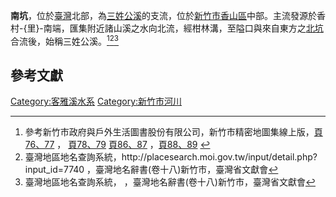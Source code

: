 '''南坑'''，位於[[臺灣|臺灣]]北部，為[[三姓公溪|三姓公溪]]的支流，位於[[新竹市|新竹市]][[香山區|香山區]]中部。主流發源於香村-{里}-南端，匯集附近諸山溪之水向北流，經柑林溝，至隘口與來自東方之[[北坑_(新竹市)|北坑]]合流後，始稱三姓公溪。<ref>參考新竹市政府與戶外生活圖書股份有限公司，新竹市精密地圖集線上版，[http://www.hccg.gov.tw/web66/_file/1852/upload/hsinchu_atlas/html/076-077.html 頁76、77] {{Wayback|url=http://www.hccg.gov.tw/web66/_file/1852/upload/hsinchu_atlas/html/076-077.html |date=20090714185115 }}，
[http://www.hccg.gov.tw/web66/_file/1852/upload/hsinchu_atlas/html/078-079.html 頁78、79] {{Wayback|url=http://www.hccg.gov.tw/web66/_file/1852/upload/hsinchu_atlas/html/078-079.html |date=20090429072252 }}
[http://www.hccg.gov.tw/web66/_file/1852/upload/hsinchu_atlas/html/086-087.html 頁86、87] {{Wayback|url=http://www.hccg.gov.tw/web66/_file/1852/upload/hsinchu_atlas/html/086-087.html |date=20081225051231 }}，[http://www.hccg.gov.tw/web66/_file/1852/upload/hsinchu_atlas/html/088-089.html 頁88、89] {{Wayback|url=http://www.hccg.gov.tw/web66/_file/1852/upload/hsinchu_atlas/html/088-089.html |date=20081225052102 }}</ref><ref>臺灣地區地名查詢系統，http://placesearch.moi.gov.tw/input/detail.php?input_id=7740{{dead link|date=2017年11月 |bot=InternetArchiveBot |fix-attempted=yes }} ，臺灣地名辭書(卷十八)新竹市，臺灣省文獻會</ref><ref>臺灣地區地名查詢系統，{{cite web |url=http://placesearch.moi.gov.tw/input/detail.php?input_id=7749 |title=存档副本 |accessdate=2009-06-23 |deadurl=yes |archiveurl=https://web.archive.org/web/20070929132214/http://placesearch.moi.gov.tw/input/detail.php?input_id=7749 |archivedate=2007-09-29 }} ，臺灣地名辭書(卷十八)新竹市，臺灣省文獻會</ref>

==參考文獻==
<div class="references-small">
<references />
</div>

{{tw-geo-stub}}

[[Category:客雅溪水系|Category:客雅溪水系]]
[[Category:新竹市河川|Category:新竹市河川]]